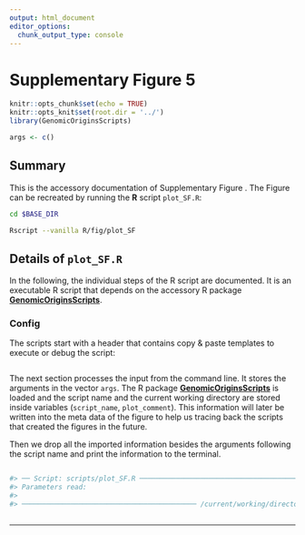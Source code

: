```yaml
---
output: html_document
editor_options:
  chunk_output_type: console
---
```

# Supplementary Figure 5

```r
knitr::opts_chunk$set(echo = TRUE)
knitr::opts_knit$set(root.dir = '../')
library(GenomicOriginsScripts)

args <- c()
```

## Summary

This is the accessory documentation of Supplementary Figure .
The Figure can be recreated by running the **R** script `plot_SF.R`:

```sh
cd $BASE_DIR

Rscript --vanilla R/fig/plot_SF

```

## Details of `plot_SF.R`

In the following, the individual steps of the R script are documented.
It is an executable R script that depends on the accessory R package [**GenomicOriginsScripts**](https://k-hench.github.io/GenomicOriginsScripts).

### Config

The scripts start with a header that contains copy & paste templates to execute or debug the script:

```r

```

The next section processes the input from the command line.
It stores the arguments in the vector `args`.
The R package [**GenomicOriginsScripts**](https://k-hench.github.io/GenomicOriginsScripts) is loaded and the script name and the current working directory are stored inside variables (`script_name`, `plot_comment`).
This information will later be written into the meta data of the figure to help us tracing back the scripts that created the figures in the future.

Then we drop all the imported information besides the arguments following the script name and print the information to the terminal.

```r
```

```r
#> ── Script: scripts/plot_SF.R ────────────────────────────────────────────
#> Parameters read:
#>
#> ─────────────────────────────────────────── /current/working/directory ──
```


```r

```

---
